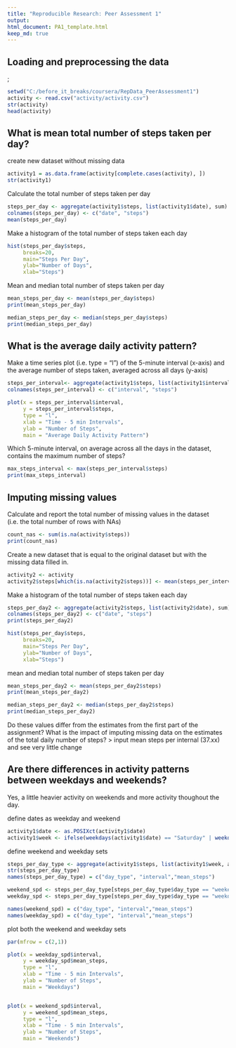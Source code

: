 ```yaml
---
title: "Reproducible Research: Peer Assessment 1"
output: 
html_document: PA1_template.html
keep_md: true
---
```


## Loading and preprocessing the data
;
```r
setwd("C:/before_it_breaks/coursera/RepData_PeerAssessment1")
activity <- read.csv("activity/activity.csv") 
str(activity)
head(activity)
```

## What is mean total number of steps taken per day?
create new dataset without missing data
```r
activity1 = as.data.frame(activity[complete.cases(activity), ])
str(activity1)
```

Calculate the total number of steps taken per day
```r
steps_per_day <- aggregate(activity1$steps, list(activity1$date), sum)
colnames(steps_per_day) <- c("date", "steps")
mean(steps_per_day)
```

Make a histogram of the total number of steps taken each day
```r
hist(steps_per_day$steps, 
     breaks=20,
     main="Steps Per Day", 
     ylab="Number of Days", 
     xlab="Steps")
```

Mean and median total number of steps taken per day
```r
mean_steps_per_day <- mean(steps_per_day$steps)  
print(mean_steps_per_day) 

median_steps_per_day <- median(steps_per_day$steps)  
print(median_steps_per_day) 
```

## What is the average daily activity pattern?
Make a time series plot (i.e. type = "l") of the 5-minute interval (x-axis) and the average number of steps taken, averaged across all days (y-axis)
```r
steps_per_interval<- aggregate(activity1$steps, list(activity1$interval), FUN=mean)
colnames(steps_per_interval) <- c("interval", "steps")

plot(x = steps_per_interval$interval, 
     y = steps_per_interval$steps, 
     type = "l",
     xlab = "Time - 5 min Intervals", 
     ylab = "Number of Steps", 
     main = "Average Daily Activity Pattern")
```

Which 5-minute interval, on average across all the days in the dataset, contains the maximum number of steps?

```r
max_steps_interval <- max(steps_per_interval$steps)
print(max_steps_interval)

```


## Imputing missing values
Calculate and report the total number of missing values in the dataset (i.e. the total number of rows with NAs)
```r
count_nas <- sum(is.na(activity$steps))
print(count_nas)
```

Create a new dataset that is equal to the original dataset but with the missing data filled in.

```r
activity2 <- activity
activity2$steps[which(is.na(activity2$steps))] <- mean(steps_per_interval$steps)

```

Make a histogram of the total number of steps taken each day 

```r
steps_per_day2 <- aggregate(activity2$steps, list(activity2$date), sum)
colnames(steps_per_day2) <- c("date", "steps")
print(steps_per_day2)

hist(steps_per_day$steps, 
     breaks=20,
     main="Steps Per Day", 
     ylab="Number of Days", 
     xlab="Steps")
```

mean and median total number of steps taken per day

```r
mean_steps_per_day2 <- mean(steps_per_day2$steps)  
print(mean_steps_per_day2) 

median_steps_per_day2 <- median(steps_per_day2$steps)  
print(median_steps_per_day2) 

```
Do these values differ from the estimates from the first part of the assignment? What is the impact of imputing missing data on the estimates of the total daily number of steps?
> input mean steps per internal (37.xx) and see very little change


## Are there differences in activity patterns between weekdays and weekends?
Yes, a little heavier activity on weekends and more activity thoughout the day.

define dates as weekday and weekend
```r

activity1$date <- as.POSIXct(activity1$date) 
activity1$week <- ifelse(weekdays(activity1$date) == "Saturday" | weekdays(activity1$date) == "Sunday" ,"weekend","weekday")

```

define weekend and weekday sets
```r
steps_per_day_type <- aggregate(activity1$steps, list(activity1$week, activity1$interval), mean)  
str(steps_per_day_type)
names(steps_per_day_type) = c("day_type", "interval","mean_steps")

weekend_spd <- steps_per_day_type[steps_per_day_type$day_type == "weekend",]
weekday_spd <- steps_per_day_type[steps_per_day_type$day_type == "weekday",]

names(weekend_spd) = c("day_type", "interval","mean_steps")
names(weekday_spd) = c("day_type", "interval","mean_steps")

```


plot both the weekend and weekday sets

```r

par(mfrow = c(2,1))

plot(x = weekday_spd$interval, 
     y = weekday_spd$mean_steps, 
     type = "l",
     xlab = "Time - 5 min Intervals", 
     ylab = "Number of Steps", 
     main = "Weekdays")


plot(x = weekend_spd$interval, 
     y = weekend_spd$mean_steps, 
     type = "l",
     xlab = "Time - 5 min Intervals", 
     ylab = "Number of Steps", 
     main = "Weekends")

```



```r

```

